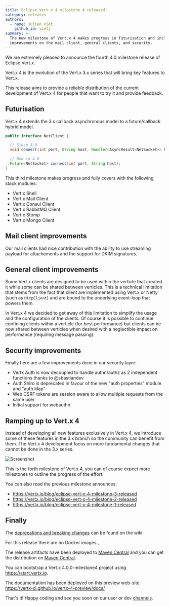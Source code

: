 ```yaml
---
title: Eclipse Vert.x 4 milestone 4 released!
category: releases
authors:
  - name: Julien Viet
    github_id: vietj
summary: >-
  The new milestone of Vert.x 4 makes progress in futurisation and includes
  improvements on the mail client, general clients, and security.
---
```


We are extremely pleased to announce the fourth 4.0 milestone release of Eclipse Vert.x.

Vert.x 4 is the evolution of the Vert.x 3.x series that will bring key features to Vert.x.

This release aims to provide a reliable distribution of the current development of Vert.x 4 for people that
want to try it and provide feedback.

## Futurisation

Vert.x 4 extends the 3.x callback asynchronous model to a future/callback hybrid model.

```java
public interface NetClient {

  // Since 3.0
  void connect(int port, String host, Handler<AsyncResult<NetSocket>> handler);

  // New in 4.0
  Future<NetSocket> connect(int port, String host);
}
```

This third milestone makes progress and fully covers with the following stack modules:

- Vert.x Shell
- Vert.x Mail Client
- Vert.x Consul Client
- Vert.x RabbitMQ Client
- Vert.x Stomp
- Vert.x Mongo Client

## Mail client improvements

Our mail clients had nice contribution with the ability to use streaming payload for attachements and the
support for DKIM signatures.

## General client improvements

Some Vert.x clients are designed to be used within the verticle that created it while some can be shared between
verticles. This is a technical limitation that stems from the fact that client are implemented using Vert.x or Netty
(such as `HttpClient`) and are bound to the underlying event-loop that powers them.

In Vert.x 4 we decided to get away of this limitation to simplify the usage and the configuration of the clients. Of course
it is possible to continue confining clients within a verticle (for best performance) but clients can be now shared between
verticles when desired with a neglectible impact on performance (requiring message passing).

## Security improvements

Finally here are a few improvements done in our security layer:

* Vertx Auth is now decoupled to handle authn/authz as 2 independent functions thanks to @sbastiandev
* Auth Shiro is deprecated in favour of the new "auth properties" module and "auth ldap"
* Web CSRF tokens are session aware to allow multiple requests from the same user
* Initial support for webauthn

## Ramping up to Vert.x 4

Instead of developing all new features exclusively in Vert.x 4, we introduce some of these features in the 3.x branch
so the community can benefit from them. The Vert.x 4 development focus on more fundamental changes that cannot be done
in the 3.x series.

![Screenshot](/images/blog/vertx-4-milestone4-release/vertx-4-timeline.png)

This is the forth milestone of Vert.x 4, you can of course expect more milestones to outline the progress of the effort.

You can also read the previous milestone announces:

- https://vertx.io/blog/eclipse-vert-x-4-milestone-3-released
- https://vertx.io/blog/eclipse-vert-x-4-milestone-2-released
- https://vertx.io/blog/eclipse-vert-x-4-milestone-1-released

## Finally

The [deprecations and breaking changes](https://github.com/vert-x3/wiki/wiki/4.0.0-Deprecations-and-breaking-changes)
 can be found on the wiki.

For this release there are no Docker images.,

The release artifacts have been deployed to [Maven Central](https://search.maven.org/search?q=g:io.vertx%20AND%20v:4.0.0-milestone4) and you can get the distribution on [Maven Central](https://repo1.maven.org/maven2/io/vertx/vertx-stack-manager/4.0.0-milestone4/).

You can bootstrap a Vert.x 4.0.0-milestone4 project using https://start.vertx.io.

The documentation has been deployed on this preview web-site https://vertx-ci.github.io/vertx-4-preview/docs/

That's it! Happy coding and see you soon on our user or dev [channels](https://vertx.io/community).

